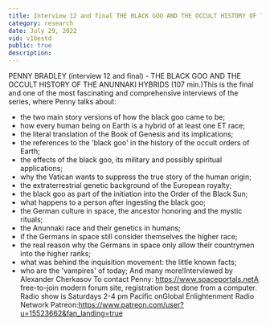 ```yaml
---
title: Interview 12 and final THE BLACK GOO AND THE OCCULT HISTORY OF THE ANUNNAKI
category: research
date: July 29, 2022
vid: v1bestd
public: true
description:
---
```

PENNY BRADLEY (interview 12 and final) - THE BLACK GOO AND THE OCCULT HISTORY OF THE ANUNNAKI HYBRIDS (107 min.)This is the final and one of the most fascinating and comprehensive interviews of the series, where Penny talks about:
- the two main story versions of how the black goo came to be;
- how every human being on Earth is a hybrid of at least one ET race;
- the literal translation of the Book of Genesis and its implications;
- the references to the 'black goo' in the history of the occult orders of Earth;
- the effects of the black goo, its military and possibly spiritual applications;
- why the Vatican wants to suppress the true story of the human origin;
- the extraterrestrial genetic background of the European royalty;
- the black goo as part of the initiation into the Order of the Black Sun;
- what happens to a person after ingesting the black goo;
- the German culture in space, the ancestor honoring and the mystic rituals;
- the Anunnaki race and their genetics in humans;
- if the Germans in space still consider themselves the higher race;
- the real reason why the Germans in space only allow their countrymen into the higher ranks;
- what was behind the inquisition movement: the little known facts;
- who are the 'vampires' of today;
And many more!Interviewed by Alexander Cherkasov
To contact Penny:
https://www.spaceportals.net​​​​A free-to-join modern forum site, registration best done from a computer.
Radio show is Saturdays 2-4 pm Pacific onGlobal Enlightenment Radio Network
Patreon:https://www.patreon.com/user?u=15523662&fan_landing=true
